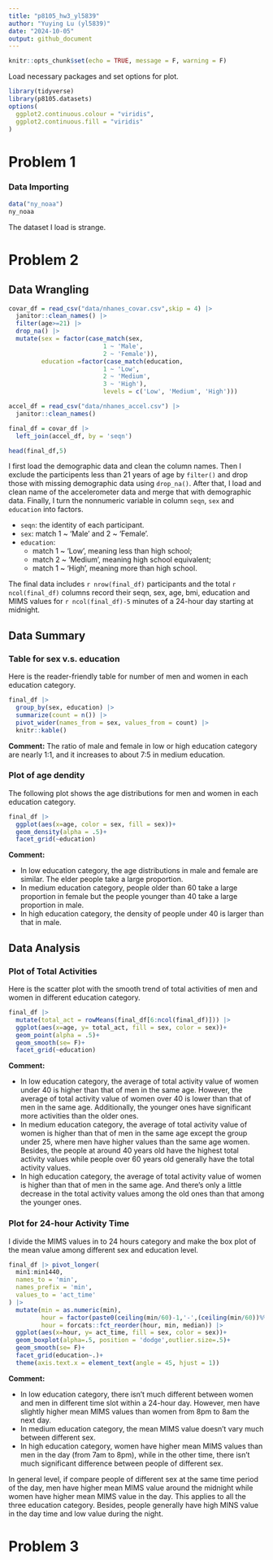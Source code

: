 ```yaml
---
title: "p8105_hw3_yl5839"
author: "Yuying Lu (yl5839)"
date: "2024-10-05"
output: github_document
---
```


```r
knitr::opts_chunk$set(echo = TRUE, message = F, warning = F)
```

Load necessary packages and set options for plot.

```r
library(tidyverse)
library(p8105.datasets)
options(
  ggplot2.continuous.colour = "viridis",
  ggplot2.continuous.fill = "viridis"
)

```

# Problem 1

### Data Importing

```r
data("ny_noaa")
ny_noaa
```

The dataset I load is strange.

# Problem 2

## Data Wrangling

```r
covar_df = read_csv("data/nhanes_covar.csv",skip = 4) |> 
  janitor::clean_names() |>
  filter(age>=21) |> 
  drop_na() |> 
  mutate(sex = factor(case_match(sex,
                          1 ~ 'Male',
                          2 ~ 'Female')),
         education =factor(case_match(education,
                          1 ~ 'Low',
                          2 ~ 'Medium',
                          3 ~ 'High'), 
                          levels = c('Low', 'Medium', 'High'))) 

accel_df = read_csv("data/nhanes_accel.csv") |> 
  janitor::clean_names()

final_df = covar_df |> 
  left_join(accel_df, by = 'seqn')

head(final_df,5)
```

I first load the demographic data and clean the column names. Then I exclude the participents less than 21 years of age by `filter()` and drop those with missing demographic data using `drop_na()`. After that, I load and clean name of the accelerometer data and merge that with demographic data. Finally, I turn the nonnumeric variable in column `seqn`, `sex` and `education` into factors. 

- `seqn`: the identity of each participant.
- `sex`: match 1 ~ 'Male' and 2 ~ 'Female'.
- `education`: 
  - match 1 ~ 'Low', meaning less than high school;
  - match 2 ~ 'Medium', meaning high school equivalent;
  - match 1 ~ 'High', meaning more than high school.

The final data includes `r nrow(final_df)` participants and the total `r ncol(final_df)` columns record their seqn, sex, age, bmi, education and MIMS values for `r ncol(final_df)-5` minutes of a 24-hour day starting at midnight. 

## Data Summary 

### Table for sex v.s. education

Here is the reader-friendly table for number of men and women in each education category.

```r
final_df |> 
  group_by(sex, education) |> 
  summarize(count = n()) |> 
  pivot_wider(names_from = sex, values_from = count) |> 
  knitr::kable()
```

**Comment:** The ratio of male and female in low or high education category are nearly 1:1, and it increases to about 7:5 in medium education.

### Plot of age dendity

The following plot shows the age distributions for men and women in each education category.

```r
final_df |> 
  ggplot(aes(x=age, color = sex, fill = sex))+
  geom_density(alpha = .5)+
  facet_grid(~education)
```
**Comment:**

- In low education category, the age distributions in male and female are similar. The elder people take a large proportion.
- In medium education category, people older than 60 take a large proportion in female but the people younger than 40 take a large proportion in male.
- In high education category, the density of people under 40 is larger than that in male. 

## Data Analysis

### Plot of Total Activities 

Here is the scatter plot with the smooth trend of total activities of men and women in different education category.

```r
final_df |> 
  mutate(total_act = rowMeans(final_df[6:ncol(final_df)])) |> 
  ggplot(aes(x=age, y= total_act, fill = sex, color = sex))+
  geom_point(alpha = .5)+
  geom_smooth(se= F)+
  facet_grid(~education)
```

**Comment:**

- In low education category, the average of total activity value of women under 40 is higher than that of men in the same age. However, the average of total activity value of women over 40 is lower than that of men in the same age. Additionally, the younger ones have significant more activities than the older ones.
- In medium education category, the average of total activity value of women is higher than that of men in the same age except the group under 25, where men have higher values than the same age women. Besides, the people at around 40 years old have the highest total activity values while people over 60 years old generally have the total activity values.
- In high education category, the average of total activity value of women is higher than that of men in the same age. And there's only a little decrease in the total activity values among the old ones than that among the younger ones.

### Plot for 24-hour Activity Time

I divide the MIMS values in to 24 hours category and make the box plot of the mean value among different sex and education level. 

```r
final_df |> pivot_longer(
  min1:min1440,
  names_to = 'min',
  names_prefix = 'min',
  values_to = 'act_time'
) |> 
  mutate(min = as.numeric(min),
         hour = factor(paste0(ceiling(min/60)-1,'-',(ceiling(min/60))%%24,'h')),
         hour = forcats::fct_reorder(hour, min, median)) |>
  ggplot(aes(x=hour, y= act_time, fill = sex, color = sex))+
  geom_boxplot(alpha=.5, position = 'dodge',outlier.size=.5)+
  geom_smooth(se= F)+
  facet_grid(education~.)+
  theme(axis.text.x = element_text(angle = 45, hjust = 1))
```


**Comment:**

- In low education category, there isn't much different between women and men in different time slot within a 24-hour day. However, men have slightly higher mean MIMS values than women from 8pm to 8am the next day.
- In medium education category, the mean MIMS value doesn't vary much between different sex. 
- In high education category, women have higher mean MIMS values than men in the day (from 7am to 8pm), while in the other time, there isn't much significant difference between people of different sex.

In general level, if compare people of different sex at the same time period of the day, men have higher mean MIMS value around the midnight while women have higher mean MIMS value in the day. This applies to all the three education category. Besides, people generally have high MINS value in the day time and low value during the night.

# Problem 3

